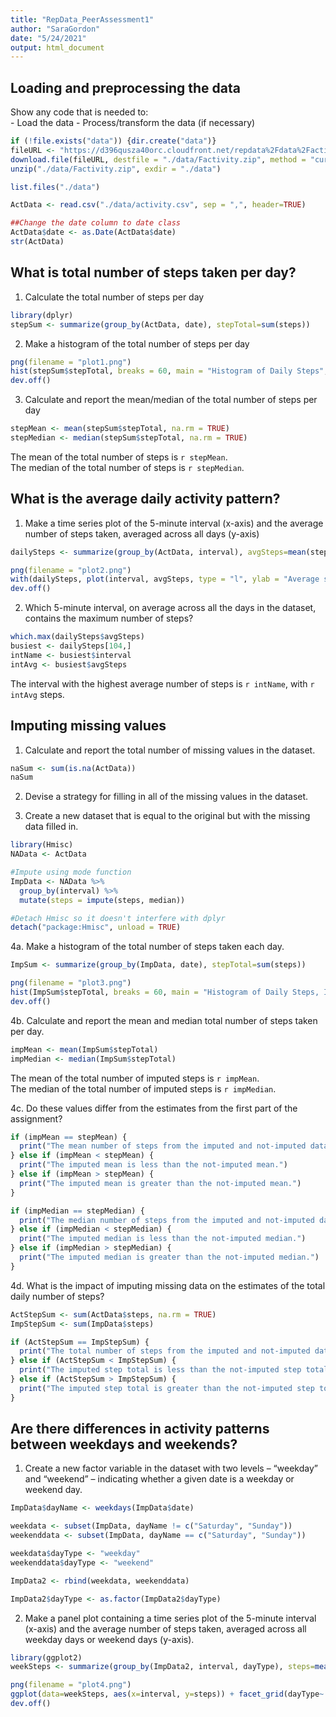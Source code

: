 ```yaml
---
title: "RepData_PeerAssessment1"
author: "SaraGordon"
date: "5/24/2021"
output: html_document
---
```


## Loading and preprocessing the data
Show any code that is needed to:  
- Load the data 
- Process/transform the data (if necessary)

```r
if (!file.exists("data")) {dir.create("data")}
fileURL <- "https://d396qusza40orc.cloudfront.net/repdata%2Fdata%2Factivity.zip"
download.file(fileURL, destfile = "./data/Factivity.zip", method = "curl")
unzip("./data/Factivity.zip", exdir = "./data")

list.files("./data")

ActData <- read.csv("./data/activity.csv", sep = ",", header=TRUE)

##Change the date column to date class
ActData$date <- as.Date(ActData$date)
str(ActData)

```

## What is total number of steps taken per day?
1. Calculate the total number of steps per day

```r
library(dplyr)
stepSum <- summarize(group_by(ActData, date), stepTotal=sum(steps))
```

2. Make a histogram of the total number of steps per day

```r
png(filename = "plot1.png")
hist(stepSum$stepTotal, breaks = 60, main = "Histogram of Daily Steps", xlab = "Total steps per day")
dev.off()
```

3. Calculate and report the mean/median of the total number of steps per day

```r
stepMean <- mean(stepSum$stepTotal, na.rm = TRUE)
stepMedian <- median(stepSum$stepTotal, na.rm = TRUE)
```

The mean of the total number of steps is `r stepMean`.  
The median of the total number of steps is `r stepMedian`.

## What is the average daily activity pattern?
1. Make a time series plot of the 5-minute interval (x-axis) and the average number of steps taken, averaged across all days (y-axis)

```r
dailySteps <- summarize(group_by(ActData, interval), avgSteps=mean(steps, na.rm=TRUE))

png(filename = "plot2.png")
with(dailySteps, plot(interval, avgSteps, type = "l", ylab = "Average steps", xlab = "Five-minute interval"))
dev.off()
```

2. Which 5-minute interval, on average across all the days in the dataset, contains the maximum number of steps?

```r
which.max(dailySteps$avgSteps)
busiest <- dailySteps[104,]
intName <- busiest$interval
intAvg <- busiest$avgSteps
```

The interval with the highest average number of steps is `r intName`, with `r intAvg` steps.

## Imputing missing values
1. Calculate and report the total number of missing values in the dataset.

```r
naSum <- sum(is.na(ActData))
naSum
```

2. Devise a strategy for filling in all of the missing values in the dataset. 

3. Create a new dataset that is equal to the original but with the missing data filled in.

```r
library(Hmisc)
NAData <- ActData

#Impute using mode function
ImpData <- NAData %>%
  group_by(interval) %>%
  mutate(steps = impute(steps, median))

#Detach Hmisc so it doesn't interfere with dplyr
detach("package:Hmisc", unload = TRUE)
```


4a. Make a histogram of the total number of steps taken each day.
```r
ImpSum <- summarize(group_by(ImpData, date), stepTotal=sum(steps))

png(filename = "plot3.png")
hist(ImpSum$stepTotal, breaks = 60, main = "Histogram of Daily Steps, Imputed", xlab = "Total steps per day")
dev.off()
```


4b. Calculate and report the mean and median total number of steps taken per day. 
```r
impMean <- mean(ImpSum$stepTotal)
impMedian <- median(ImpSum$stepTotal)
```

The mean of the total number of imputed steps is `r impMean`.  
The median of the total number of imputed steps is `r impMedian`.


4c. Do these values differ from the estimates from the first part of the assignment?

```r
if (impMean == stepMean) {
  print("The mean number of steps from the imputed and not-imputed datasets is the same.")
} else if (impMean < stepMean) {
  print("The imputed mean is less than the not-imputed mean.")
} else if (impMean > stepMean) {
  print("The imputed mean is greater than the not-imputed mean.")
}

if (impMedian == stepMedian) {
  print("The median number of steps from the imputed and not-imputed datasets is the same.")
} else if (impMedian < stepMedian) {
  print("The imputed median is less than the not-imputed median.")
} else if (impMedian > stepMedian) {
  print("The imputed median is greater than the not-imputed median.")
}

```

4d. What is the impact of imputing missing data on the estimates of the total daily number of steps?

```r
ActStepSum <- sum(ActData$steps, na.rm = TRUE)
ImpStepSum <- sum(ImpData$steps)

if (ActStepSum == ImpStepSum) {
  print("The total number of steps from the imputed and not-imputed datasets is the same.")
} else if (ActStepSum < ImpStepSum) {
  print("The imputed step total is less than the not-imputed step total.")
} else if (ActStepSum > ImpStepSum) {
  print("The imputed step total is greater than the not-imputed step total.")
}

```

## Are there differences in activity patterns between weekdays and weekends?
1. Create a new factor variable in the dataset with two levels – “weekday” and “weekend” – indicating whether a given date is a weekday or weekend day.

```r
ImpData$dayName <- weekdays(ImpData$date)

weekdata <- subset(ImpData, dayName != c("Saturday", "Sunday"))
weekenddata <- subset(ImpData, dayName == c("Saturday", "Sunday"))

weekdata$dayType <- "weekday"
weekenddata$dayType <- "weekend"

ImpData2 <- rbind(weekdata, weekenddata)

ImpData2$dayType <- as.factor(ImpData2$dayType)
```


2. Make a panel plot containing a time series plot of the 5-minute interval (x-axis) and the average number of steps taken, averaged across all weekday days or weekend days (y-axis). 

```r
library(ggplot2)
weekSteps <- summarize(group_by(ImpData2, interval, dayType), steps=mean(steps))

png(filename = "plot4.png")
ggplot(data=weekSteps, aes(x=interval, y=steps)) + facet_grid(dayType~.) + geom_line() + labs(title = "Average Steps, Weekday vs Weekend") + labs(x = "Time of Day") + labs(y = "Average Steps")
dev.off()
```
